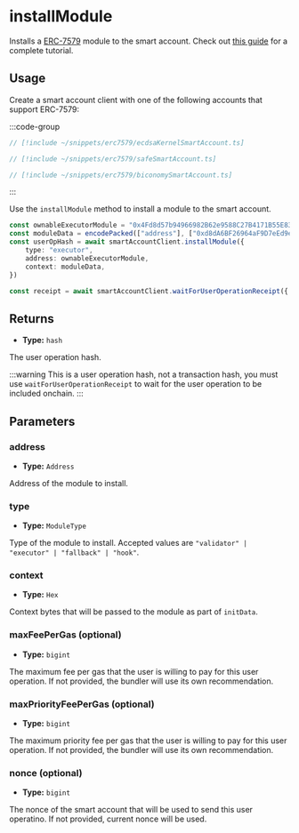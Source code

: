 
<VersionWarning version="0.2" />

# installModule

Installs a [ERC-7579](https://eips.ethereum.org/EIPS/eip-7579) module to the smart account. Check out [this guide](/permissionless/how-to/accounts/use-erc7579-account) for a complete tutorial.

## Usage

Create a smart account client with one of the following accounts that support ERC-7579:

:::code-group

```ts [Kernel Account]
// [!include ~/snippets/erc7579/ecdsaKernelSmartAccount.ts]
```

```ts [Safe Account]
// [!include ~/snippets/erc7579/safeSmartAccount.ts]
```

```ts [Nexus Account]
// [!include ~/snippets/erc7579/biconomySmartAccount.ts]
```
:::

Use the `installModule` method to install a module to the smart account.

```ts
const ownableExecutorModule = "0x4Fd8d57b94966982B62e9588C27B4171B55E8354"
const moduleData = encodePacked(["address"], ["0xd8dA6BF26964aF9D7eEd9e03E53415D37aA96045"])
const userOpHash = await smartAccountClient.installModule({
    type: "executor",
    address: ownableExecutorModule,
    context: moduleData,
})

const receipt = await smartAccountClient.waitForUserOperationReceipt({ hash: userOpHash })
```

## Returns

- **Type:** `hash`

The user operation hash.

:::warning
This is a user operation hash, not a transaction hash, you must use `waitForUserOperationReceipt` to wait for the user operation to be included onchain.
:::

## Parameters

### address

- **Type:** `Address`

Address of the module to install.

### type

- **Type:** `ModuleType`

Type of the module to install. Accepted values are `"validator" | "executor" | "fallback" | "hook"`.

### context

- **Type:** `Hex`

Context bytes that will be passed to the module as part of `initData`.

### maxFeePerGas (optional)

- **Type:** `bigint`

The maximum fee per gas that the user is willing to pay for this user operation. If not provided, the bundler will use its own recommendation.

### maxPriorityFeePerGas (optional)

- **Type:** `bigint`

The maximum priority fee per gas that the user is willing to pay for this user operation. If not provided, the bundler will use its own recommendation.

### nonce (optional)

- **Type:** `bigint`

The nonce of the smart account that will be used to send this user operatino. If not provided, current nonce will be used.
